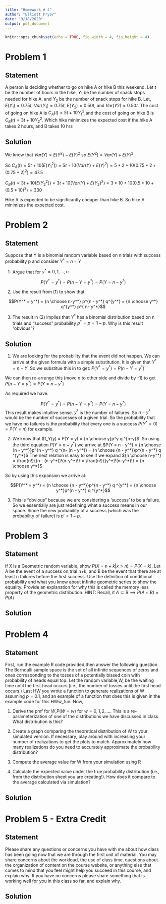 ```yaml
---
title: "Homework # 4"
author: "Elliott Pryor"
date: "9/18/2020"
output: pdf_document
---
```


```r
knitr::opts_chunk$set(echo = TRUE, fig.width = 4, fig.height = 4)
```

# Problem 1
## Statement

A person is deciding whether to go on hike A or hike B this weekend. Let $t$ be the number of hours in the hike, $Y_1$ be the number of snack stops needed for hike A, and $Y_2$ be the number of snack stops for hike B. Let, $E(Y_1) = 0.75t$, $Var(Y_1) = 0.75t$, $E(Y_2) = 0.50t$, and $Var(Y2) = 0.50t$. The cost of going on hike A is $C_A(t) = 5t+ 10Y^2_1$,and the cost of going on hike B is $C_B(t) = 3t+ 10Y^2_2$. Which hike minimizes the expected cost if the hike A takes 2 hours, and B takes 10 hrs

\hrule

## Solution

We know that $Var(Y) = E(Y^2) - E(Y)^2$ so $E(Y^2) = Var(Y) + E(Y)^2$. 

So $C_A(t) = 5t + 10(E(Y^2_1)) = 5t + 10 (Var(Y) + E(Y)^2) =  5 * 2 + 10(0.75 * 2 + (0.75 * 2)^2) = 47.5$

$C_B(t) = 3 t + 10(E(Y^2_2)) = 3t + 10(Var(Y) + E(Y_2)^2) = 3 * 10 + 10 (0.5 *10 + (0.5 * 10)^2) = 330$

Hike A is expected to be significantly cheaper than hike B. So hike A minimizes the expected cost.


# Problem 2
## Statement

Suppose that Y is a binomial random variable based on n trials with success probability p and consider $Y^* = n-Y$

1. Argue that for $y^* = 0, 1, ..., n$

$$P(Y^* = y^*) = P(n - Y = y^*) = P(Y = n - y^*)$$

2. Use the result from (1) to show that

$$P(Y^* = y^*) = {n \choose n-y^*} p^{n - y^*} q^{y^*} = {n \choose y^*} q^{y^*} p^{ n- y^*}$$

3. The result in (2) implies that $Y^*$ has a binomial distribution based on n trials and "success" probability $p^* = p = 1-p$. Why is this result "obvious"?

\hrule
## Solution

1. We are looking for the probability that the event did not happen. We can arrive at the given formula with a simple substitution. It is given that $Y^* = n - Y$. So we substitue this in to get:
$P(Y^* = y^*) = P(n - Y = y^*)$

We can then re-arrange this (move $n$ to other side and divide by -1) to get 
$P(n-Y = y^*) = P(Y = n - y^*)$

As required we have:

$$P(Y^* = y^*) = P(n - Y = y^*)= P(Y = n - y^*)$$
This result makes intuitive sense. $y^*$ is the number of failures. So $n - y^*$ would be the number of successes of a given trial. So the probability that we have no failures is the probability that every one is a success $P(Y^* = 0) = P(Y = n)$ for example. 

2. We know that $f_Y(y) = P(Y = y) = {n \choose y}p^y q ^{n-y}$. So using the third equation $P(Y = n - y^*)$ we arrive at $P(Y = n - y^*) = {n \choose {n - y^*}}p^{n - y^*} q ^{n- (n - y^*)} = {n \choose {n - y^*}}p^{n - y^*} q ^{y^*}$
The next relation is easy to see if we expand ${n \choose n-y^*} = \frac{n!}{(n - (n-y^*))!(n-y^*)!} = \frac{n!}{(y^*)!(n-y^*)!} = {n \choose y^*}$

So by using this expansion we arrive at:

$$P(Y^* = y^*) = {n \choose {n - y^*}}p^{n - y^*} q ^{y^*} = {n \choose y^*}p^{n - y^*} q ^{y^*}$$

3. This is "obvious" because we are considering a 'success' to be a failure. So we essentially are just redefining what a success means in our space. Since the new probability of a success (which was the probability of failure) is $p' = 1 - p$. 





# Problem 3
## Statement

If X is a Geometric random variable, show $P(X=n+k | x > n) = P(X=k)$. Let A be the event of a success on trial n+k, and B be the event that there are at least n failures before the first success. Use the definition of conditional probability and what you know about infinite geometric series to show the equality. Provide an explanation for why this is called the memory less property of the geometric distribution.
HINT: Recall, if $A \subset B \implies P(A \cap B) = P(A)$
\hrule
## Solution




# Problem 4
## Statement

First, run the example R code provided,then answer the following question. The Bernoulli sample space is the set of all infinite sequences of zeros and ones corresponding to the tosses of a potentially biased coin with probability of heads equal top. Let the random variable,W, be the waiting time until the first head occurs (i.e., the number of tosses until the first head occurs.) Last HW you wrote a function to generate realizations of W assuming $p= 0.1$, and an example of a function that does this is given in the example code for this HWw_fun. Now,

1. Derive the pmf for $W$,$P(W=w)$ for $w= 0,1,2, ....$ This is a re-parameterization of one of the distributions we have discussed in class. What distribution is this?

2. Create a graph comparing the theoretical distribution of W to your simulated version. If necessary, play around with increasing your number of realizations to get the plots to match. Approximately how many realizations do you need to accurately approximate the probability distribution?

3. Compute the average value for W from your simulation using R

4. Calculate the expected value under the true probability distribution (i.e., from the distribution sheet you are creating!). How does it compare to the average calculated via simulation?

\hrule
## Solution






# Problem 5 - Extra Credit
## Statement

Please share any questions or concerns you have with me about how class has been going now that we are through the first unit of material. You may share concerns about the workload, the use of class time, questions about the organization of content on the course website, or anything else that comes to mind that you feel might help you succeed in this course, and explain why. If you have no concerns please share something that is working well for you in this class so far, and explain why.

\hrule
## Solution

